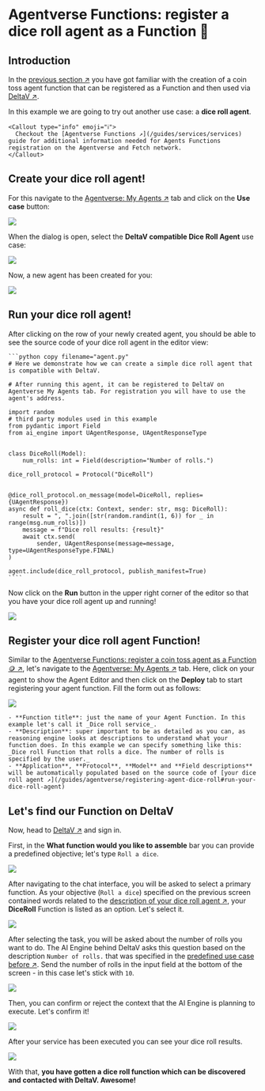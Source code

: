 
# Agentverse Functions: register a dice roll agent as a Function 🎲

## Introduction

In the [previous section ↗️](/guides/agentverse/registering-agent-coin-toss) you have got familiar with the creation of a coin toss agent function that can be registered as a Function and then used via [DeltaV ↗️](/concepts/ai-engine/deltav).

In this example we are going to try out another use case: a **dice roll agent**.

    <Callout type="info" emoji="ℹ️">
      Checkout the [Agentverse Functions ↗️](/guides/services/services) guide for additional information needed for Agents Functions registration on the Agentverse and Fetch network.
    </Callout>

## Create your dice roll agent!

For this navigate to the [Agentverse: My Agents ↗️](https://agentverse.ai/agents) tab and click on the **Use case** button:

![](../../../src/images/guides/agentverse/registering-agent-coin-toss/hosted-agent-use-case-button.png)

When the dialog is open, select the **DeltaV compatible Dice Roll Agent** use case:

![](../../../src/images/guides/agentverse/registering-agent-dice-roll/use-case-dialog.png)

Now, a new agent has been created for you:

![](../../../src/images/guides/agentverse/registering-agent-dice-roll/hosted-agent-in-list.png)

## Run your dice roll agent!

After clicking on the row of your newly created agent, you should be able to see the source code of your dice roll agent in the editor view:

    ```python copy filename="agent.py"
    # Here we demonstrate how we can create a simple dice roll agent that is compatible with DeltaV.

    # After running this agent, it can be registered to DeltaV on Agentverse My Agents tab. For registration you will have to use the agent's address.

    import random
    # third party modules used in this example
    from pydantic import Field
    from ai_engine import UAgentResponse, UAgentResponseType


    class DiceRoll(Model):
        num_rolls: int = Field(description="Number of rolls.")

    dice_roll_protocol = Protocol("DiceRoll")


    @dice_roll_protocol.on_message(model=DiceRoll, replies={UAgentResponse})
    async def roll_dice(ctx: Context, sender: str, msg: DiceRoll):
        result = ", ".join([str(random.randint(1, 6)) for _ in range(msg.num_rolls)])
        message = f"Dice roll results: {result}"
        await ctx.send(
            sender, UAgentResponse(message=message, type=UAgentResponseType.FINAL)
    )

    agent.include(dice_roll_protocol, publish_manifest=True)
    ````

Now click on the **Run** button in the upper right corner of the editor so that you have your dice roll agent up and running!

![](../../../src/images/guides/agentverse/registering-agent-dice-roll/run-hosted-agent.png)

## Register your dice roll agent Function!

Similar to the [Agentverse Functions: register a coin toss agent as a Function 🪙 ↗️](/guides/agentverse/registering-agent-coin-toss#register-your-coin-toss-agent), let's navigate to the [Agentverse: My Agents ↗️](https://agentverse.ai/) tab. Here, click on your agent to show the Agent Editor and then click on the **Deploy** tab to start registering your agent function. Fill the form out as follows:

![](../../../src/images/guides/agentverse/registering-agent-dice-roll/new-service-dialog.png)

    - **Function title**: just the name of your Agent Function. In this example let's call it _Dice roll service_.
    - **Description**: super important to be as detailed as you can, as reasoning engine looks at descriptions to understand what your function does. In this example we can specify something like this: _Dice roll Function that rolls a dice. The number of rolls is specified by the user._
    - **Application**, **Protocol**, **Model** and **Field descriptions** will be automatically populated based on the source code of [your dice roll agent ↗️](/guides/agentverse/registering-agent-dice-roll#run-your-dice-roll-agent)

## Let's find our Function on DeltaV

Now, head to [DeltaV ↗️](https://deltav.agentverse.ai/) and sign in.

First, in the **What function would you like to assemble** bar you can provide a predefined objective; let's type `Roll a dice`.

![](../../../src/images/guides/agentverse/registering-agent-dice-roll/select-service-group.png)

After navigating to the chat interface, you will be asked to select a primary function. As your objective (`Roll a dice`) specified on the previous screen contained words related to the [description of your dice roll agent ↗️](/guides/agentverse/registering-agent-dice-roll#register-your-dice-roll-agent), your **DiceRoll** Function is listed as an option. Let's select it.

![](../../../src/images/guides/agentverse/registering-agent-dice-roll/select-task.png)

After selecting the task, you will be asked about the number of rolls you want to do. The AI Engine behind DeltaV asks this question based on the description `Number of rolls.` that was specified in the [predefined use case before ↗️](/guides/agentverse/registering-agent-dice-roll#run-your-dice-roll-agent). Send the number of rolls in the input field at the bottom of the screen - in this case let's stick with `10`.

![](../../../src/images/guides/agentverse/registering-agent-dice-roll/select-option.png)

Then, you can confirm or reject the context that the AI Engine is planning to execute. Let's confirm it!

![](../../../src/images/guides/agentverse/registering-agent-dice-roll/confirm-context.png)

After your service has been executed you can see your dice roll results.

![](../../../src/images/guides/agentverse/registering-agent-dice-roll/task-completed.png)

With that, **you have gotten a dice roll function which can be discovered and contacted with DeltaV. Awesome!**
